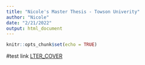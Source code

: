 ```yaml
---
title: "Nicole's Master Thesis - Towson Univerity"
author: "Nicole"
date: "2/21/2022"
output: html_document
---
```


```r
knitr::opts_chunk$set(echo = TRUE)
```

#test link 
[LTER_COVER](Rmd/LTER_06MAT_cover_thesis.Rmd)